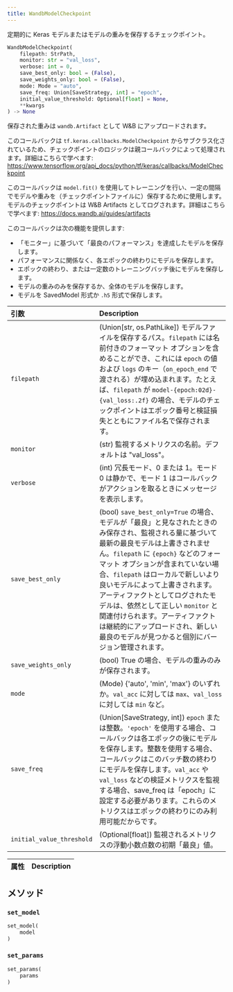 ```yaml
---
title: WandbModelCheckpoint
---
```


<Card title="View the source code" href="https://www.github.com/wandb/wandb/tree/637bddf198525810add5804059001b1b319d6ad1/wandb/integration/keras/callbacks/model_checkpoint.py#L20-L188" icon="github"/>

定期的に Keras モデルまたはモデルの重みを保存するチェックポイント。

```python
WandbModelCheckpoint(
    filepath: StrPath,
    monitor: str = "val_loss",
    verbose: int = 0,
    save_best_only: bool = (False),
    save_weights_only: bool = (False),
    mode: Mode = "auto",
    save_freq: Union[SaveStrategy, int] = "epoch",
    initial_value_threshold: Optional[float] = None,
    **kwargs
) -> None
```

保存された重みは `wandb.Artifact` として W&B にアップロードされます。

このコールバックは `tf.keras.callbacks.ModelCheckpoint` からサブクラス化されているため、チェックポイントのロジックは親コールバックによって処理されます。詳細はこちらで学べます: https://www.tensorflow.org/api_docs/python/tf/keras/callbacks/ModelCheckpoint

このコールバックは `model.fit()` を使用してトレーニングを行い、一定の間隔でモデルや重みを（チェックポイントファイルに）保存するために使用します。モデルのチェックポイントは W&B Artifacts としてログされます。詳細はこちらで学べます:
https://docs.wandb.ai/guides/artifacts

このコールバックは次の機能を提供します:
- 「モニター」に基づいて「最良のパフォーマンス」を達成したモデルを保存します。
- パフォーマンスに関係なく、各エポックの終わりにモデルを保存します。
- エポックの終わり、または一定数のトレーニングバッチ後にモデルを保存します。
- モデルの重みのみを保存するか、全体のモデルを保存します。
- モデルを SavedModel 形式か `.h5` 形式で保存します。

| 引数 | Description |
| :--- | :--- |
|  `filepath` |  (Union[str, os.PathLike]) モデルファイルを保存するパス。`filepath` には名前付きのフォーマット オプションを含めることができ、これには `epoch` の値および `logs` のキー（`on_epoch_end` で渡される）が埋め込まれます。たとえば、`filepath` が `model-{epoch:02d}-{val_loss:.2f}` の場合、モデルのチェックポイントはエポック番号と検証損失とともにファイル名で保存されます。 |
|  `monitor` |  (str) 監視するメトリクスの名前。デフォルトは "val_loss"。 |
|  `verbose` |  (int) 冗長モード、0 または 1。モード 0 は静かで、モード 1 はコールバックがアクションを取るときにメッセージを表示します。 |
|  `save_best_only` |  (bool) `save_best_only=True` の場合、モデルが「最良」と見なされたときのみ保存され、監視される量に基づいて最新の最良モデルは上書きされません。`filepath` に `{epoch}` などのフォーマット オプションが含まれていない場合、`filepath` はローカルで新しいより良いモデルによって上書きされます。アーティファクトとしてログされたモデルは、依然として正しい `monitor` と関連付けられます。アーティファクトは継続的にアップロードされ、新しい最良のモデルが見つかると個別にバージョン管理されます。 |
|  `save_weights_only` |  (bool) True の場合、モデルの重みのみが保存されます。 |
|  `mode` |  (Mode) {'auto', 'min', 'max'} のいずれか。`val_acc` に対しては `max`、`val_loss` に対しては `min` など。 |
|  `save_freq` |  (Union[SaveStrategy, int]) `epoch` または整数。`'epoch'` を使用する場合、コールバックは各エポックの後にモデルを保存します。整数を使用する場合、コールバックはこのバッチ数の終わりにモデルを保存します。`val_acc` や `val_loss` などの検証メトリクスを監視する場合、save_freq は「epoch」に設定する必要があります。これらのメトリクスはエポックの終わりにのみ利用可能だからです。 |
|  `initial_value_threshold` |  (Optional[float]) 監視されるメトリクスの浮動小数点数の初期「最良」値。 |

| 属性 | Description |
| :--- | :--- |

## メソッド

### `set_model`

```python
set_model(
    model
)
```

### `set_params`

```python
set_params(
    params
)
```